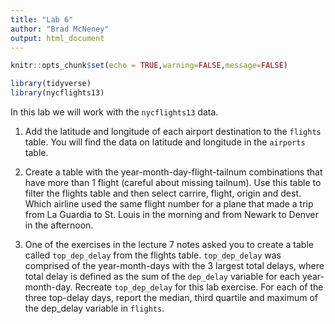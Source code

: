 ```yaml
---
title: "Lab 6"
author: "Brad McNeney"
output: html_document
---
```


```r
knitr::opts_chunk$set(echo = TRUE,warning=FALSE,message=FALSE)
```

```r
library(tidyverse)
library(nycflights13)
```

In this lab we will work with the `nycflights13` data.

1. Add the latitude and longitude of each 
airport destination to the `flights` table.
You will find the data on latitude and longitude
in the `airports` table.

2. Create a table with the
year-month-day-flight-tailnum
combinations that have more than 1 flight (careful about
missing tailnum). Use this table to filter the flights
table and then select carrire, flight, origin and dest.
Which airline used the same flight number for a plane
that made a trip from La Guardia to St. Louis in 
the morning and from Newark to Denver in the afternoon.

3. One of the exercises in the lecture 7 notes asked you
to create a table called `top_dep_delay` from
the flights table. 
`top_dep_delay` was
comprised of the year-month-days with the 
3 largest total delays, where total delay
is defined as the sum of the `dep_delay` variable
for each year-month-day. 
Recreate `top_dep_delay` for this lab exercise.
For each of the three top-delay days, 
report the median, third quartile and maximum
of the dep_delay variable in `flights`.
